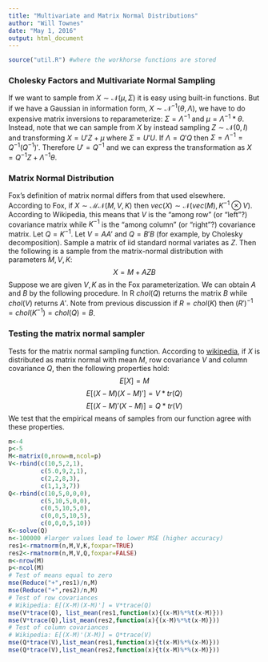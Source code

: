 ```yaml
---
title: "Multivariate and Matrix Normal Distributions"
author: "Will Townes"
date: "May 1, 2016"
output: html_document
---
```


```r
source("util.R") #where the workhorse functions are stored
```

### Cholesky Factors and Multivariate Normal Sampling

If we want to sample from $X\sim\mathcal{N}(\mu,\Sigma)$ it is easy using built-in functions. But if we have a Gaussian in information form, $X\sim\mathcal{N}^{-1}(\theta,\Lambda)$, we have to do expensive matrix inversions to reparameterize: $\Sigma=\Lambda^{-1}$ and $\mu=\Lambda^{-1}*\theta$. Instead, note that we can sample from $X$ by instead sampling $Z\sim\mathcal{N}(0,I)$ and transforming $X=U'Z+\mu$ where $\Sigma=U'U$. If $\Lambda=Q'Q$ then $\Sigma = \Lambda^{-1} = Q^{-1}\left(Q^{-1}\right)'$. Therefore $U' = Q^{-1}$ and we can express the transformation as $X=Q^{-1}Z+\Lambda^{-1}\theta$.

### Matrix Normal Distribution

Fox's definition of matrix normal differs from that used elsewhere. According to Fox, if $X\sim\mathcal{MN}(M,V,K)$ then $vec(X)\sim\mathcal{N}(vec(M),K^{-1}\otimes V)$. According to Wikipedia, this means that $V$ is the "among row" (or "left"?) covariance matrix while $K^{-1}$ is the "among column" (or "right"?) covariance matrix. Let $Q=K^{-1}$. Let $V=AA'$ and $Q=B'B$ (for example, by Cholesky decomposition). Sample a matrix of iid standard normal variates as $Z$. Then the following is a sample from the matrix-normal distribution with parameters $M,V,K$:
$$X=M+AZB$$
Suppose we are given $V,K$ as in the Fox parameterization. We can obtain $A$ and $B$ by the following procedure. In R $chol(Q)$ returns the matrix $B$ while $chol(V)$ returns $A'$. Note from previous discussion if $R=chol(K)$ then $(R')^{-1}=chol(K^{-1})=chol(Q)=B$.

### Testing the matrix normal sampler

Tests for the matrix normal sampling function. According to [wikipedia](https://en.wikipedia.org/wiki/Matrix_normal_distribution), if $X$ is distributed as matrix normal with mean $M$, row covariance $V$ and column covariance $Q$, then the following properties hold:
$$E[X] = M$$
$$E[(X-M)(X-M)'] = V* tr(Q)$$
$$E[(X-M)'(X-M)] = Q* tr(V)$$
We test that the empirical means of samples from our function agree with these properties.

```r
m<-4
p<-5
M<-matrix(0,nrow=m,ncol=p)
V<-rbind(c(10,5,2,1),
         c(5.0,9,2,1),
         c(2,2,8,3),
         c(1,1,3,7))
Q<-rbind(c(10,5,0,0,0),
         c(5,10,5,0,0),
         c(0,5,10,5,0),
         c(0,0,5,10,5),
         c(0,0,0,5,10))
K<-solve(Q)
n<-100000 #larger values lead to lower MSE (higher accuracy)
res1<-rmatnorm(n,M,V,K,foxpar=TRUE)
res2<-rmatnorm(n,M,V,Q,foxpar=FALSE)
m<-nrow(M)
p<-ncol(M)
# Test of means equal to zero
mse(Reduce("+",res1)/n,M)
mse(Reduce("+",res2)/n,M)
# Test of row covariances
# Wikipedia: E[(X-M)(X-M)'] = V*trace(Q)
mse(V*trace(Q), list_mean(res1,function(x){(x-M)%*%t(x-M)}))
mse(V*trace(Q),list_mean(res2,function(x){(x-M)%*%t(x-M)}))
# Test of column covariances
# Wikipedia: E[(X-M)'(X-M)] = Q*trace(V)
mse(Q*trace(V),list_mean(res1,function(x){t(x-M)%*%(x-M)}))
mse(Q*trace(V),list_mean(res2,function(x){t(x-M)%*%(x-M)}))
```

